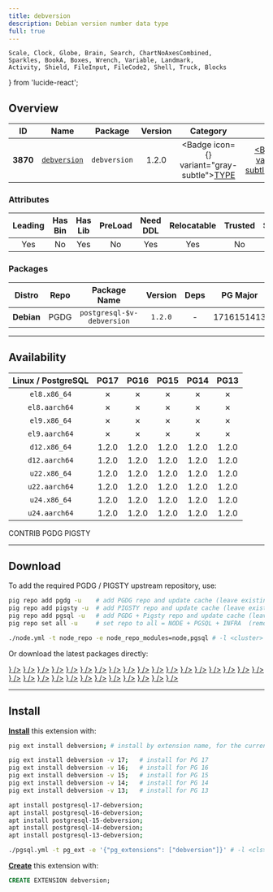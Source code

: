 ```yaml
---
title: debversion
description: Debian version number data type
full: true
---
```


    Scale, Clock, Globe, Brain, Search, ChartNoAxesCombined,
    Sparkles, BookA, Boxes, Wrench, Variable, Landmark,
    Activity, Shield, FileInput, FileCode2, Shell, Truck, Blocks
} from 'lucide-react';

## Overview

| <TooltipIconButton tooltip="Extension unique identifier" side="top">ID</TooltipIconButton> | <TooltipIconButton tooltip="Extension name" side="top">Name</TooltipIconButton> | <TooltipIconButton tooltip="Package name for installation" side="top">Package</TooltipIconButton> | <TooltipIconButton tooltip="Latest available extension version" side="top">Version</TooltipIconButton> | <TooltipIconButton tooltip="Extension category" side="top">Category</TooltipIconButton> | <TooltipIconButton tooltip="Open source license" side="top">License</TooltipIconButton> | <TooltipIconButton tooltip="Programming language" side="top">Lang</TooltipIconButton> |
|:--------:|:--------:|:----------:|:--------------:|:---------------------------------------:|:------------------------------------------------------:|:----:|
| **3870** | [`debversion`](https://github.com/ATIX-AG/postgresql-debversion-evr) | `debversion` | 1.2.0 | <Badge icon={<Boxes />} variant="gray-subtle"><a href="/ext/type" className="no-underline">TYPE</a></Badge> | <a href="/ext/list/license#postgresql" className="no-underline"><Badge icon={<Scale />} variant="blue-subtle">PostgreSQL</Badge></a> | <a href="/ext/list/lang#sql"><Badge icon={<FileCode2 />} variant="green-subtle">SQL</Badge></a> |

### Attributes

| <TooltipIconButton tooltip="The Primary Leading extension in the Package" side="top">Leading</TooltipIconButton> | <TooltipIconButton tooltip="Contains binary utils" side="top">Has Bin</TooltipIconButton> | <TooltipIconButton tooltip="Contains .so shared library files" side="top">Has Lib</TooltipIconButton> | <TooltipIconButton tooltip="Requires preloading via shared_preload_libraries" side="top">PreLoad</TooltipIconButton> | <TooltipIconButton tooltip="Requires CREATE EXTENSION DDL command" side="top">Need DDL</TooltipIconButton> | <TooltipIconButton tooltip="Can be installed in any schema" side="top">Relocatable</TooltipIconButton> | <TooltipIconButton tooltip="Can be created by non-superuser" side="top">Trusted</TooltipIconButton> | <TooltipIconButton tooltip="Schemas used by this extension" side="top">Schemas</TooltipIconButton> |
|:-------:|:-------:|:-------:|:-------:|:--------:|:-----------:|:-------:|:-------:|
| Yes | No | Yes | No | Yes | Yes | No | - |

### Packages

| <TooltipIconButton tooltip="Linux distribution family, EL or Debian" side="top">Distro</TooltipIconButton> | <TooltipIconButton tooltip="Package repository" side="top">Repo</TooltipIconButton> | <TooltipIconButton tooltip="The RPM/DEB Package Name Pattern (replace $v with real pg major)" side="top">Package Name</TooltipIconButton> | <TooltipIconButton tooltip="Latest package version" side="top">Version</TooltipIconButton> | <TooltipIconButton tooltip="RPM/DEB Package dependencies" side="top">Deps</TooltipIconButton> | <TooltipIconButton tooltip="Available in these PostgreSQL Major Versions" side="top">PG Major</TooltipIconButton> |
|:----------:|:--------:|:------------------------:|:-----------:|:------------:|:------------------:|
| **Debian** | <Badge variant="blue-subtle"><span className="font-bold">PGDG</span></Badge> | `postgresql-$v-debversion` | `1.2.0` | - | <Badge variant="green-subtle">17</Badge><Badge variant="green-subtle">16</Badge><Badge variant="green-subtle">15</Badge><Badge variant="green-subtle">14</Badge><Badge variant="green-subtle">13</Badge> |



------

## Availability

| <TooltipIconButton tooltip="Linux Distro Arch / PostgreSQL Major Version" side="top">Linux / PostgreSQL </TooltipIconButton> | **PG17** | **PG16** | **PG15** | **PG14** | **PG13** |
|:-----:|:-----:|:-----:|:-----:|:-----:|:-----:|
| `el8.x86_64` | <Badge variant="red-subtle">✗</Badge> | <Badge variant="red-subtle">✗</Badge> | <Badge variant="red-subtle">✗</Badge> | <Badge variant="red-subtle">✗</Badge> | <Badge variant="red-subtle">✗</Badge> |
| `el8.aarch64` | <Badge variant="red-subtle">✗</Badge> | <Badge variant="red-subtle">✗</Badge> | <Badge variant="red-subtle">✗</Badge> | <Badge variant="red-subtle">✗</Badge> | <Badge variant="red-subtle">✗</Badge> |
| `el9.x86_64` | <Badge variant="red-subtle">✗</Badge> | <Badge variant="red-subtle">✗</Badge> | <Badge variant="red-subtle">✗</Badge> | <Badge variant="red-subtle">✗</Badge> | <Badge variant="red-subtle">✗</Badge> |
| `el9.aarch64` | <Badge variant="red-subtle">✗</Badge> | <Badge variant="red-subtle">✗</Badge> | <Badge variant="red-subtle">✗</Badge> | <Badge variant="red-subtle">✗</Badge> | <Badge variant="red-subtle">✗</Badge> |
| `d12.x86_64` | <Badge variant="blue-subtle">1.2.0</Badge> | <Badge variant="blue-subtle">1.2.0</Badge> | <Badge variant="blue-subtle">1.2.0</Badge> | <Badge variant="blue-subtle">1.2.0</Badge> | <Badge variant="blue-subtle">1.2.0</Badge> |
| `d12.aarch64` | <Badge variant="blue-subtle">1.2.0</Badge> | <Badge variant="blue-subtle">1.2.0</Badge> | <Badge variant="blue-subtle">1.2.0</Badge> | <Badge variant="blue-subtle">1.2.0</Badge> | <Badge variant="blue-subtle">1.2.0</Badge> |
| `u22.x86_64` | <Badge variant="blue-subtle">1.2.0</Badge> | <Badge variant="blue-subtle">1.2.0</Badge> | <Badge variant="blue-subtle">1.2.0</Badge> | <Badge variant="blue-subtle">1.2.0</Badge> | <Badge variant="blue-subtle">1.2.0</Badge> |
| `u22.aarch64` | <Badge variant="blue-subtle">1.2.0</Badge> | <Badge variant="blue-subtle">1.2.0</Badge> | <Badge variant="blue-subtle">1.2.0</Badge> | <Badge variant="blue-subtle">1.2.0</Badge> | <Badge variant="blue-subtle">1.2.0</Badge> |
| `u24.x86_64` | <Badge variant="blue-subtle">1.2.0</Badge> | <Badge variant="blue-subtle">1.2.0</Badge> | <Badge variant="blue-subtle">1.2.0</Badge> | <Badge variant="blue-subtle">1.2.0</Badge> | <Badge variant="blue-subtle">1.2.0</Badge> |
| `u24.aarch64` | <Badge variant="blue-subtle">1.2.0</Badge> | <Badge variant="blue-subtle">1.2.0</Badge> | <Badge variant="blue-subtle">1.2.0</Badge> | <Badge variant="blue-subtle">1.2.0</Badge> | <Badge variant="blue-subtle">1.2.0</Badge> |

<Badge variant="green-subtle"><span className="font-black">CONTRIB</span></Badge> <Badge variant="blue-subtle"><span className="font-black">PGDG</span></Badge> <Badge variant="amber-subtle"><span className="font-black">PIGSTY</span></Badge>

------

## Download

To add the required PGDG / PIGSTY upstream repository, use:

```bash tab="pig"
pig repo add pgdg -u    # add PGDG repo and update cache (leave existing repos)
pig repo add pigsty -u  # add PIGSTY repo and update cache (leave existing repos)
pig repo add pgsql -u   # add PGDG + Pigsty repo and update cache (leave existing repos)
pig repo set all -u     # set repo to all = NODE + PGSQL + INFRA  (remove existing repos)
```
```bash tab="pigsty"
./node.yml -t node_repo -e node_repo_modules=node,pgsql # -l <cluster>
```

Or download the latest packages directly:

<Files>
    <Folder name="el8.x86_64">
    </Folder>
    <Folder name="el8.aarch64">
    </Folder>
    <Folder name="el9.x86_64">
    </Folder>
    <Folder name="el9.aarch64">
    </Folder>
    <Folder name="d12.x86_64">
        <a href="https://apt.postgresql.org/pub/repos/apt/pool/main/p/postgresql-debversion/postgresql-17-debversion_1.2.0-2.pgdg120+4_arm64.deb"><File name="postgresql-17-debversion_1.2.0-2.pgdg120+4_arm64.deb" icon={<Box className="text-emerald-500" />} /></a>
        <a href="https://apt.postgresql.org/pub/repos/apt/pool/main/p/postgresql-debversion/postgresql-16-debversion_1.2.0-2.pgdg120+4_arm64.deb"><File name="postgresql-16-debversion_1.2.0-2.pgdg120+4_arm64.deb" icon={<Box className="text-emerald-500" />} /></a>
        <a href="https://apt.postgresql.org/pub/repos/apt/pool/main/p/postgresql-debversion/postgresql-15-debversion_1.2.0-2.pgdg120+4_arm64.deb"><File name="postgresql-15-debversion_1.2.0-2.pgdg120+4_arm64.deb" icon={<Box className="text-emerald-500" />} /></a>
        <a href="https://apt.postgresql.org/pub/repos/apt/pool/main/p/postgresql-debversion/postgresql-14-debversion_1.2.0-2.pgdg120+4_arm64.deb"><File name="postgresql-14-debversion_1.2.0-2.pgdg120+4_arm64.deb" icon={<Box className="text-emerald-500" />} /></a>
        <a href="https://apt.postgresql.org/pub/repos/apt/pool/main/p/postgresql-debversion/postgresql-13-debversion_1.2.0-2.pgdg120+4_arm64.deb"><File name="postgresql-13-debversion_1.2.0-2.pgdg120+4_arm64.deb" icon={<Box className="text-emerald-500" />} /></a>
    </Folder>
    <Folder name="d12.aarch64">
        <a href="https://apt.postgresql.org/pub/repos/apt/pool/main/p/postgresql-debversion/postgresql-17-debversion_1.2.0-2.pgdg120+4_amd64.deb"><File name="postgresql-17-debversion_1.2.0-2.pgdg120+4_amd64.deb" icon={<Box className="text-orange-500" />} /></a>
        <a href="https://apt.postgresql.org/pub/repos/apt/pool/main/p/postgresql-debversion/postgresql-16-debversion_1.2.0-2.pgdg120+4_amd64.deb"><File name="postgresql-16-debversion_1.2.0-2.pgdg120+4_amd64.deb" icon={<Box className="text-orange-500" />} /></a>
        <a href="https://apt.postgresql.org/pub/repos/apt/pool/main/p/postgresql-debversion/postgresql-15-debversion_1.2.0-2.pgdg120+4_amd64.deb"><File name="postgresql-15-debversion_1.2.0-2.pgdg120+4_amd64.deb" icon={<Box className="text-orange-500" />} /></a>
        <a href="https://apt.postgresql.org/pub/repos/apt/pool/main/p/postgresql-debversion/postgresql-14-debversion_1.2.0-2.pgdg120+4_amd64.deb"><File name="postgresql-14-debversion_1.2.0-2.pgdg120+4_amd64.deb" icon={<Box className="text-orange-500" />} /></a>
        <a href="https://apt.postgresql.org/pub/repos/apt/pool/main/p/postgresql-debversion/postgresql-13-debversion_1.2.0-2.pgdg120+4_amd64.deb"><File name="postgresql-13-debversion_1.2.0-2.pgdg120+4_amd64.deb" icon={<Box className="text-orange-500" />} /></a>
    </Folder>
    <Folder name="u22.x86_64">
        <a href="https://apt.postgresql.org/pub/repos/apt/pool/main/p/postgresql-debversion/postgresql-17-debversion_1.2.0-2.pgdg22.04+4_amd64.deb"><File name="postgresql-17-debversion_1.2.0-2.pgdg22.04+4_amd64.deb" icon={<Box className="text-emerald-500" />} /></a>
        <a href="https://apt.postgresql.org/pub/repos/apt/pool/main/p/postgresql-debversion/postgresql-16-debversion_1.2.0-2.pgdg22.04+4_amd64.deb"><File name="postgresql-16-debversion_1.2.0-2.pgdg22.04+4_amd64.deb" icon={<Box className="text-emerald-500" />} /></a>
        <a href="https://apt.postgresql.org/pub/repos/apt/pool/main/p/postgresql-debversion/postgresql-15-debversion_1.2.0-2.pgdg22.04+4_amd64.deb"><File name="postgresql-15-debversion_1.2.0-2.pgdg22.04+4_amd64.deb" icon={<Box className="text-emerald-500" />} /></a>
        <a href="https://apt.postgresql.org/pub/repos/apt/pool/main/p/postgresql-debversion/postgresql-14-debversion_1.2.0-2.pgdg22.04+4_amd64.deb"><File name="postgresql-14-debversion_1.2.0-2.pgdg22.04+4_amd64.deb" icon={<Box className="text-emerald-500" />} /></a>
        <a href="https://apt.postgresql.org/pub/repos/apt/pool/main/p/postgresql-debversion/postgresql-13-debversion_1.2.0-2.pgdg22.04+4_amd64.deb"><File name="postgresql-13-debversion_1.2.0-2.pgdg22.04+4_amd64.deb" icon={<Box className="text-emerald-500" />} /></a>
    </Folder>
    <Folder name="u22.aarch64">
        <a href="https://apt.postgresql.org/pub/repos/apt/pool/main/p/postgresql-debversion/postgresql-17-debversion_1.2.0-2.pgdg22.04+4_arm64.deb"><File name="postgresql-17-debversion_1.2.0-2.pgdg22.04+4_arm64.deb" icon={<Box className="text-orange-500" />} /></a>
        <a href="https://apt.postgresql.org/pub/repos/apt/pool/main/p/postgresql-debversion/postgresql-16-debversion_1.2.0-2.pgdg22.04+4_arm64.deb"><File name="postgresql-16-debversion_1.2.0-2.pgdg22.04+4_arm64.deb" icon={<Box className="text-orange-500" />} /></a>
        <a href="https://apt.postgresql.org/pub/repos/apt/pool/main/p/postgresql-debversion/postgresql-15-debversion_1.2.0-2.pgdg22.04+4_arm64.deb"><File name="postgresql-15-debversion_1.2.0-2.pgdg22.04+4_arm64.deb" icon={<Box className="text-orange-500" />} /></a>
        <a href="https://apt.postgresql.org/pub/repos/apt/pool/main/p/postgresql-debversion/postgresql-14-debversion_1.2.0-2.pgdg22.04+4_arm64.deb"><File name="postgresql-14-debversion_1.2.0-2.pgdg22.04+4_arm64.deb" icon={<Box className="text-orange-500" />} /></a>
        <a href="https://apt.postgresql.org/pub/repos/apt/pool/main/p/postgresql-debversion/postgresql-13-debversion_1.2.0-2.pgdg22.04+4_arm64.deb"><File name="postgresql-13-debversion_1.2.0-2.pgdg22.04+4_arm64.deb" icon={<Box className="text-orange-500" />} /></a>
    </Folder>
    <Folder name="u24.x86_64">
        <a href="https://apt.postgresql.org/pub/repos/apt/pool/main/p/postgresql-debversion/postgresql-17-debversion_1.2.0-2.pgdg24.04+4_amd64.deb"><File name="postgresql-17-debversion_1.2.0-2.pgdg24.04+4_amd64.deb" icon={<Box className="text-emerald-500" />} /></a>
        <a href="https://apt.postgresql.org/pub/repos/apt/pool/main/p/postgresql-debversion/postgresql-16-debversion_1.2.0-2.pgdg24.04+4_amd64.deb"><File name="postgresql-16-debversion_1.2.0-2.pgdg24.04+4_amd64.deb" icon={<Box className="text-emerald-500" />} /></a>
        <a href="https://apt.postgresql.org/pub/repos/apt/pool/main/p/postgresql-debversion/postgresql-15-debversion_1.2.0-2.pgdg24.04+4_amd64.deb"><File name="postgresql-15-debversion_1.2.0-2.pgdg24.04+4_amd64.deb" icon={<Box className="text-emerald-500" />} /></a>
        <a href="https://apt.postgresql.org/pub/repos/apt/pool/main/p/postgresql-debversion/postgresql-14-debversion_1.2.0-2.pgdg24.04+4_amd64.deb"><File name="postgresql-14-debversion_1.2.0-2.pgdg24.04+4_amd64.deb" icon={<Box className="text-emerald-500" />} /></a>
        <a href="https://apt.postgresql.org/pub/repos/apt/pool/main/p/postgresql-debversion/postgresql-13-debversion_1.2.0-2.pgdg24.04+4_amd64.deb"><File name="postgresql-13-debversion_1.2.0-2.pgdg24.04+4_amd64.deb" icon={<Box className="text-emerald-500" />} /></a>
    </Folder>
    <Folder name="u24.aarch64">
        <a href="https://apt.postgresql.org/pub/repos/apt/pool/main/p/postgresql-debversion/postgresql-17-debversion_1.2.0-2.pgdg24.04+4_arm64.deb"><File name="postgresql-17-debversion_1.2.0-2.pgdg24.04+4_arm64.deb" icon={<Box className="text-orange-500" />} /></a>
        <a href="https://apt.postgresql.org/pub/repos/apt/pool/main/p/postgresql-debversion/postgresql-16-debversion_1.2.0-2.pgdg24.04+4_arm64.deb"><File name="postgresql-16-debversion_1.2.0-2.pgdg24.04+4_arm64.deb" icon={<Box className="text-orange-500" />} /></a>
        <a href="https://apt.postgresql.org/pub/repos/apt/pool/main/p/postgresql-debversion/postgresql-15-debversion_1.2.0-2.pgdg24.04+4_arm64.deb"><File name="postgresql-15-debversion_1.2.0-2.pgdg24.04+4_arm64.deb" icon={<Box className="text-orange-500" />} /></a>
        <a href="https://apt.postgresql.org/pub/repos/apt/pool/main/p/postgresql-debversion/postgresql-14-debversion_1.2.0-2.pgdg24.04+4_arm64.deb"><File name="postgresql-14-debversion_1.2.0-2.pgdg24.04+4_arm64.deb" icon={<Box className="text-orange-500" />} /></a>
        <a href="https://apt.postgresql.org/pub/repos/apt/pool/main/p/postgresql-debversion/postgresql-13-debversion_1.2.0-2.pgdg24.04+4_arm64.deb"><File name="postgresql-13-debversion_1.2.0-2.pgdg24.04+4_arm64.deb" icon={<Box className="text-orange-500" />} /></a>
    </Folder>
</Files>

------

## Install

[**Install**](/docs/pgsql/extension/install) this extension with:

```bash tab="pig"
pig ext install debversion; # install by extension name, for the current active PG version

pig ext install debversion -v 17;   # install for PG 17
pig ext install debversion -v 16;   # install for PG 16
pig ext install debversion -v 15;   # install for PG 15
pig ext install debversion -v 14;   # install for PG 14
pig ext install debversion -v 13;   # install for PG 13
```
```bash tab="apt" 
apt install postgresql-17-debversion;
apt install postgresql-16-debversion;
apt install postgresql-15-debversion;
apt install postgresql-14-debversion;
apt install postgresql-13-debversion;
```
```bash tab="ansible"
./pgsql.yml -t pg_ext -e '{"pg_extensions": ["debversion"]}' # -l <cls>
```

[**Create**](/docs/pgsql/extension/create) this extension with:

```sql
CREATE EXTENSION debversion;
```


